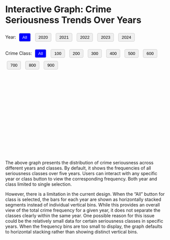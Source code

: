 # Interactive Graph: Crime Seriousness Trends Over Years

<style>
  .selected {
    background-color: blue;
    color: white;
  }

  button {
    margin: 5px;
    padding: 5px 10px;
    border: 1px solid #ccc;
    border-radius: 4px;
    cursor: pointer;
  }

  button:hover {
    background-color: #e0e0e0;
  }
</style>

<!-- Year Buttons -->
<label>Year:</label>
<button class="year-button selected" data-year="All">All</button>
<button class="year-button" data-year="2020">2020</button>
<button class="year-button" data-year="2021">2021</button>
<button class="year-button" data-year="2022">2022</button>
<button class="year-button" data-year="2023">2023</button>
<button class="year-button" data-year="2024">2024</button>

<!-- Class Buttons -->
<label>Crime Class:</label>
<button class="class-button selected" data-class="All">All</button>
<button class="class-button" data-class="100">100</button>
<button class="class-button" data-class="200">200</button>
<button class="class-button" data-class="300">300</button>
<button class="class-button" data-class="400">400</button>
<button class="class-button" data-class="500">500</button>
<button class="class-button" data-class="600">600</button>
<button class="class-button" data-class="700">700</button>
<button class="class-button" data-class="800">800</button>
<button class="class-button" data-class="900">900</button>


<svg id="chart" width="800" height="400"></svg>
<script src="https://d3js.org/d3.v7.min.js"></script>
<script src="scripts/myscript.js"></script>


The above graph presents the distribution of crime seriousness across different years and classes. By default, it shows the frequencies of all seriousness classes over five years. Users can interact with any specific year or class button to view the corresponding frequency. Both year and class limited to single selection.

However, there is a limitation in the current design. When the "All" button for class is selected, the bars for each year are shown as horizontally stacked segments instead of individual vertical bins. While this provides an overall view of the total crime frequency for a given year, it does not separate the classes clearly within the same year. One possible reason for this issue could be the relatively small data for certain seriousness classes in specific years. When the frequency bins are too small to display, the graph defaults to horizontal stacking rather than showing distinct vertical bins.
